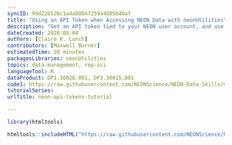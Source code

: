 ```yaml
---
syncID: 99d22b526c1a4a88847259a4d05b46af
title: "Using an API Token when Accessing NEON Data with neonUtilities"
description: "Get an API token tied to your NEON user account, and use it for faster download speeds when accessing NEON data via the neonUtilities package."
dateCreated: 2020-05-04
authors: [Claire K. Lunch]
contributors: [Maxwell Burner]
estimatedTime: 20 minutes
packagesLibraries: neonUtilities
topics: data-management, rep-sci
languageTool: R
dataProduct: DP1.10026.001, DP3.30015.001
code1: https://raw.githubusercontent.com/NEONScience/NEON-Data-Skills/main/tutorials/R/NEON-general/neon-code-packages/NEON-API-Token/neon-api-tokens-tutorial/neon-api-tokens-tutorial.R
tutorialSeries:
urlTitle: neon-api-tokens-tutorial

---
```


```r

library(htmltools)

```


```r

htmltools::includeHTML("https://raw.githubusercontent.com/NEONScience/NEON-Data-Skills/refs/heads/main/tutorials/R/NEON-general/neon-code-packages/NEON-API-Token/neon-api-tokens-tutorial/neon-api-tokens-content.html")

```

